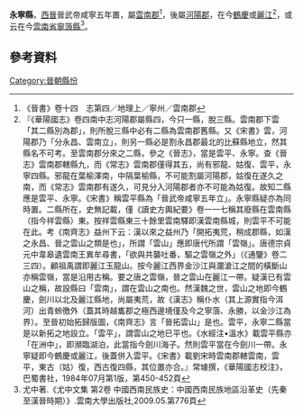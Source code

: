 '''永寧縣'''，[[西晉|西晉]]晉武帝咸寧五年置，屬[[雲南郡|雲南郡]]<ref>《晉書》卷十四　志第四／地理上／寧州／雲南郡</ref>，後屬[[河陽郡|河陽郡]]，在今[[鶴慶縣|鶴慶]]或[[麗江市|麗江]]<ref>『《華陽國志》卷四南中志河陽郡屬縣四，今只一縣，脫三縣。雲南郡下雲「其二縣別為郡」，則所脫三縣中必有二縣為雲南郡舊縣。又《宋書》雲，河陽郡乃「分永昌、雲南立」，則另一縣必是割永昌郡最北的比蘇縣地立，然其縣名不可考。至雲南郡分來之二縣，參之《晉志》，當是雲平、永寧。查《晉志》雲南郡轄縣九，而《常志》雲南郡僅得其五，尚有邪龍、姑復、雲平，永寧四縣。邪龍在葉榆澤南，中隔葉榆縣，不可能割屬河陽郡，姑復在遂久之南，而《常志》雲南郡有遂久，可見分入河陽郡者亦不可能為姑復。故知二縣應是雲平、永寧。《宋書》稱雲平縣為「晉武帝咸寧五年立」。永寧縣疑亦為同時置。二縣所在，史無記載，僅《讀史方輿紀要》卷一一七稱其廢縣在雲南縣（指今祥雲縣）東。按祥雲縣東三十餘里雲南驛即漢雲南縣城，則雲平不可能在此。考《南齊志》益州下云：漢以來之益州乃「開拓夷荒，稍成郡縣，如漢之永昌、晉之雲山之類是也」，所謂「雲山」應即唐代所謂「雲嶺」。唐德宗貞元中韋皋遺雲南王異牟尋書，「欲與共襲吐番，驅之雲嶺之外」（《通鑒》卷二三四）。顧祖禹謂即麗江玉龍山。按今麗江西界金沙江與瀾滄江之間的橫斷山亦稱雲嶺，當是沿用古稱。要之唐之雲嶺，晉之雲山在麗江一帶。疑漢已有雲山之稱，故設縣曰「雲南」，謂在雲山之南也。然漢魏之世，雲山之地即今鶴慶，劍川以北及麗江縣地，尚屬夷荒，故《漢志》稱仆水（其上源實指今洱河）出青蛉徼外（蓋其時越巂郡之極西邊境僅及今之寧蒗、永勝，以金沙江為界）。至晉初始拓歸版圖，《南齊志》言「晉拓雲山」是也。雲平，永寧二縣當是以新拓之地設立。「雲平」，謂雲山之地巳平也。《水經注•溫水》載雲平縣亦「在洲中」，即瀕臨湖泊，此當指今劍川海子。然則雲平當在今劍川一帶。永寧疑即今鶴慶或麗江，後蓋併入雲平。《宋書》載劉宋時雲南郡轄雲南，雲平，東古（姑）復，西古復四縣，其位置亦合。』常璩撰，《華陽國志校注》，巴蜀書社，1984年07月第1版，第450-452頁</ref>，或云在今[[雲南省|雲南省]][[寧蒗縣|寧蒗縣]]<ref>尤中著.《尤中文集 第2卷 中國西南民族史：中國西南民族地區沿革史（先秦至漢晉時期）》.雲南大學出版社,2009.05.第776頁</ref>。

== 參考資料 ==
{{reflist}}
[[Category:晉朝縣份|Category:晉朝縣份]]